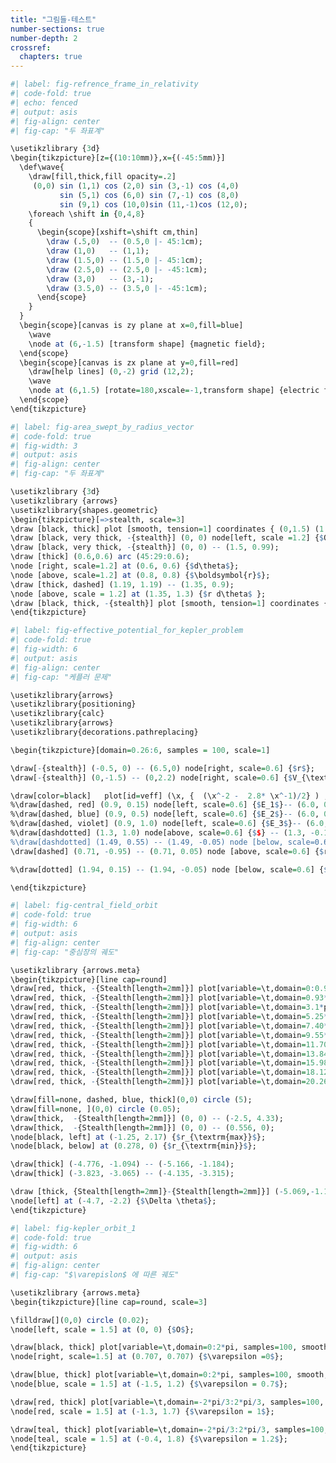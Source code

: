 ```yaml
---
title: "그림들-테스트"
number-sections: true
number-depth: 2
crossref:
  chapters: true
---
```


```r
#| label: fig-refrence_frame_in_relativity
#| code-fold: true
#| echo: fenced
#| output: asis
#| fig-align: center
#| fig-cap: "두 좌표계"

\usetikzlibrary {3d} 
\begin{tikzpicture}[z={(10:10mm)},x={(-45:5mm)}]
  \def\wave{
    \draw[fill,thick,fill opacity=.2]
     (0,0) sin (1,1) cos (2,0) sin (3,-1) cos (4,0)
           sin (5,1) cos (6,0) sin (7,-1) cos (8,0)
           sin (9,1) cos (10,0)sin (11,-1)cos (12,0);
    \foreach \shift in {0,4,8}
    {
      \begin{scope}[xshift=\shift cm,thin]
        \draw (.5,0)  -- (0.5,0 |- 45:1cm);
        \draw (1,0)   -- (1,1);
        \draw (1.5,0) -- (1.5,0 |- 45:1cm);
        \draw (2.5,0) -- (2.5,0 |- -45:1cm);
        \draw (3,0)   -- (3,-1);
        \draw (3.5,0) -- (3.5,0 |- -45:1cm);
      \end{scope}
    }
  }
  \begin{scope}[canvas is zy plane at x=0,fill=blue]
    \wave
    \node at (6,-1.5) [transform shape] {magnetic field};
  \end{scope}
  \begin{scope}[canvas is zx plane at y=0,fill=red]
    \draw[help lines] (0,-2) grid (12,2);
    \wave
    \node at (6,1.5) [rotate=180,xscale=-1,transform shape] {electric field};
  \end{scope}
\end{tikzpicture}
```


```r
#| label: fig-area_swept_by_radius_vector
#| code-fold: true
#| fig-width: 3
#| output: asis
#| fig-align: center
#| fig-cap: "두 좌표계"

\usetikzlibrary {3d} 
\usetikzlibrary {arrows}
\usetikzlibrary{shapes.geometric}
\begin{tikzpicture}[=>stealth, scale=3]
\draw [black, thick] plot [smooth, tension=1] coordinates { (0,1.5) (1.5,1.0) (2, 0)};
\draw [black, very thick, -{stealth}] (0, 0) node[left, scale =1.2] {$O$}-- (1.19, 1.19);
\draw [black, very thick, -{stealth}] (0, 0) -- (1.5, 0.99); 
\draw [thick] (0.6,0.6) arc (45:29:0.6);
\node [right, scale=1.2] at (0.6, 0.6) {$d\theta$};
\node [above, scale=1.2] at (0.8, 0.8) {$\boldsymbol{r}$};
\draw [thick, dashed] (1.19, 1.19) -- (1.35, 0.9);
\node [above, scale = 1.2] at (1.35, 1.3) {$r d\theta$ };
\draw [black, thick, -{stealth}] plot [smooth, tension=1] coordinates { (1.35,1.3) (1.29, 1.0)};
\end{tikzpicture}
```


```r
#| label: fig-effective_potential_for_kepler_problem
#| code-fold: true
#| fig-width: 6
#| output: asis
#| fig-align: center
#| fig-cap: "케플러 문제"

\usetikzlibrary{arrows}
\usetikzlibrary{positioning}
\usetikzlibrary{calc}
\usetikzlibrary{arrows}
\usetikzlibrary{decorations.pathreplacing}

\begin{tikzpicture}[domain=0.26:6, samples = 100, scale=1]

\draw[-{stealth}] (-0.5, 0) -- (6.5,0) node[right, scale=0.6] {$r$};
\draw[-{stealth}] (0,-1.5) -- (0,2.2) node[right, scale=0.6] {$V_{\textrm{eff}}(r)$};

\draw[color=black]   plot[id=veff] (\x, {  (\x^-2 -  2.8* \x^-1)/2} ) ;
%\draw[dashed, red] (0.9, 0.15) node[left, scale=0.6] {$E_1$}-- (6.0, 0.15) ;
%\draw[dashed, blue] (0.9, 0.5) node[left, scale=0.6] {$E_2$}-- (6.0, 0.5) ;
%\draw[dashed, violet] (0.9, 1.0) node[left, scale=0.6] {$E_3$}-- (6.0, 1.0) ;
%\draw[dashdotted] (1.3, 1.0) node[above, scale=0.6] {$$} -- (1.3, -0.18) node[below, scale=0.6] {$x_1$};
%\draw[dashdotted] (1.49, 0.55) -- (1.49, -0.05) node [below, scale=0.6] %{$x_2$};
\draw[dashed] (0.71, -0.95) -- (0.71, 0.05) node [above, scale=0.6] {$r_0$};

%\draw[dotted] (1.94, 0.15) -- (1.94, -0.05) node [below, scale=0.6] {$x_0$};

\end{tikzpicture}
```


```r
#| label: fig-central_field_orbit
#| code-fold: true
#| fig-width: 6
#| output: asis
#| fig-align: center
#| fig-cap: "중심장의 궤도"

\usetikzlibrary {arrows.meta}
\begin{tikzpicture}[line cap=round]
\draw[red, thick, -{Stealth[length=2mm]}] plot[variable=\t,domain=0:0.93*pi, samples=100, smooth,thick] ({cos(\t r)/(1 + 0.8*cos(0.9331 * \t r))},{sin(\t r)/(1 + 0.8*cos(0.9331 * \t r))});
\draw[red, thick, -{Stealth[length=2mm]}] plot[variable=\t,domain=0.93*pi:3.1*pi, samples=100, smooth,thick] ({cos(\t r)/(1 + 0.8*cos(0.9331 * \t r))},{sin(\t r)/(1 + 0.8*cos(0.9331 * \t r))});
\draw[red, thick, -{Stealth[length=2mm]}] plot[variable=\t,domain=3.1*pi:5.25*pi, samples=100, smooth,thick] ({cos(\t r)/(1 + 0.8*cos(0.9331 * \t r))},{sin(\t r)/(1 + 0.8*cos(0.9331 * \t r))});
\draw[red, thick, -{Stealth[length=2mm]}] plot[variable=\t,domain=5.25*pi:7.40*pi, samples=100, smooth,thick] ({cos(\t r)/(1 + 0.8*cos(0.9331 * \t r))},{sin(\t r)/(1 + 0.8*cos(0.9331 * \t r))});
\draw[red, thick, -{Stealth[length=2mm]}] plot[variable=\t,domain=7.40*pi:9.55*pi, samples=100, smooth,thick] ({cos(\t r)/(1 + 0.8*cos(0.9331 * \t r))},{sin(\t r)/(1 + 0.8*cos(0.9331 * \t r))});
\draw[red, thick, -{Stealth[length=2mm]}] plot[variable=\t,domain=9.55*pi:11.70*pi, samples=100, smooth,thick] ({cos(\t r)/(1 + 0.8*cos(0.9331 * \t r))},{sin(\t r)/(1 + 0.8*cos(0.9331 * \t r))});
\draw[red, thick, -{Stealth[length=2mm]}] plot[variable=\t,domain=11.70*pi:13.84*pi, samples=100, smooth,thick] ({cos(\t r)/(1 + 0.8*cos(0.9331 * \t r))},{sin(\t r)/(1 + 0.8*cos(0.9331 * \t r))});
\draw[red, thick, -{Stealth[length=2mm]}] plot[variable=\t,domain=13.84*pi:15.98*pi, samples=100, smooth,thick] ({cos(\t r)/(1 + 0.8*cos(0.9331 * \t r))},{sin(\t r)/(1 + 0.8*cos(0.9331 * \t r))});
\draw[red, thick, -{Stealth[length=2mm]}] plot[variable=\t,domain=15.98*pi:18.12*pi, samples=100, smooth,thick] ({cos(\t r)/(1 + 0.8*cos(0.9331 * \t r))},{sin(\t r)/(1 + 0.8*cos(0.9331 * \t r))});
\draw[red, thick, -{Stealth[length=2mm]}] plot[variable=\t,domain=18.12*pi:20.26*pi, samples=100, smooth,thick] ({cos(\t r)/(1 + 0.8*cos(0.9331 * \t r))},{sin(\t r)/(1 + 0.8*cos(0.9331 * \t r))});
\draw[red, thick, -{Stealth[length=2mm]}] plot[variable=\t,domain=20.26*pi:20.53*pi, samples=100, smooth,thick] ({cos(\t r)/(1 + 0.8*cos(0.9331 * \t r))},{sin(\t r)/(1 + 0.8*cos(0.9331 * \t r))});

\draw[fill=none, dashed, blue, thick](0,0) circle (5);
\draw[fill=none, ](0,0) circle (0.05);
\draw[thick,  -{Stealth[length=2mm]}] (0, 0) -- (-2.5, 4.33);
\draw[thick,  -{Stealth[length=2mm]}] (0, 0) -- (0.556, 0);
\node[black, left] at (-1.25, 2.17) {$r_{\textrm{max}}$};
\node[black, below] at (0.278, 0) {$r_{\textrm{min}}$};

\draw[thick] (-4.776, -1.094) -- (-5.166, -1.184);
\draw[thick] (-3.823, -3.065) -- (-4.135, -3.315);

\draw [thick, {Stealth[length=2mm]}-{Stealth[length=2mm]}] (-5.069,-1.161) arc (192.9:218.716:5.2);
\node[left] at (-4.7, -2.2) {$\Delta \theta$};
\end{tikzpicture}
```


```r
#| label: fig-kepler_orbit_1
#| code-fold: true
#| fig-width: 6
#| output: asis
#| fig-align: center
#| fig-cap: "$\varepislon$ 에 따른 궤도"

\usetikzlibrary {arrows.meta}
\begin{tikzpicture}[line cap=round, scale=3]

\filldraw[](0,0) circle (0.02);
\node[left, scale = 1.5] at (0, 0) {$O$};

\draw[black, thick] plot[variable=\t,domain=0:2*pi, samples=100, smooth,thick] ({cos(\t r)},{sin(\t r)});
\node[right, scale=1.5] at (0.707, 0.707) {$\varepsilon =0$};

\draw[blue, thick] plot[variable=\t,domain=0:2*pi, samples=100, smooth,thick] ({cos(\t r)/(1+0.7 * cos(\t r))},{sin(\t r)/(1+0.7 * cos(\t r))});
\node[blue, scale = 1.5] at (-1.5, 1.2) {$\varepsilon = 0.7$};

\draw[red, thick] plot[variable=\t,domain=-2*pi/3:2*pi/3, samples=100, smooth,thick] ({cos(\t r)/(1+  cos(\t r))},{sin(\t r)/(1 +  cos(\t r))});
\node[red, scale = 1.5] at (-1.3, 1.7) {$\varepsilon = 1$};

\draw[teal, thick] plot[variable=\t,domain=-2*pi/3:2*pi/3, samples=100, smooth,thick] ({cos(\t r)/(1.0+ 1.2* cos(\t r))},{sin(\t r)/(1.0 + 1.2* cos(\t r))});
\node[teal, scale = 1.5] at (-0.4, 1.8) {$\varepsilon = 1.2$};
\end{tikzpicture}
```